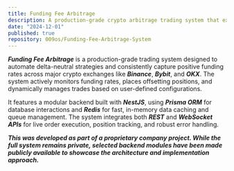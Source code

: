 ```yaml
---
title: Funding Fee Arbitrage
description: A production-grade crypto arbitrage trading system that exploits funding rate inefficiencies across Binance, Bybit, and OKX. Built with NestJS, Prisma, Redis, and WebSocket-based real-time execution.
date: "2024-12-01"
published: true
repository: 009os/Funding-Fee-Arbitrage-System
---
```


**_Funding Fee Arbitrage_** is a production-grade trading system designed to automate delta-neutral strategies and consistently capture positive funding rates across major crypto exchanges like **_Binance_**, **_Bybit_**, and **_OKX_**. The system actively monitors funding rates, places offsetting positions, and dynamically manages trades based on user-defined configurations.

It features a modular backend built with **_NestJS_**, using **_Prisma ORM_** for database interactions and **_Redis_** for fast, in-memory data caching and queue management. The system integrates both **_REST_** and **_WebSocket APIs_** for live order execution, position tracking, and robust error handling.

**_This was developed as part of a proprietary company project. While the full system remains private, selected backend modules have been made publicly available to showcase the architecture and implementation approach._**
